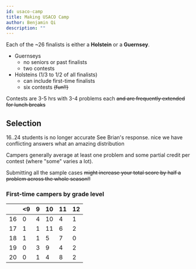 ```yaml
---
id: usaco-camp
title: Making USACO Camp
author: Benjamin Qi
description: ""
---
```


<resources>
	<resource source="Quora" title="What is it like to attend USACO Camp?" url="https://www.quora.com/What-is-it-like-to-attend-the-USACO-training-camp"> </resource>
</resources>

Each of the \~26 finalists is either a **Holstein** or a **Guernsey**. 

 - Guernseys
   - no seniors or past finalists
   - two contests
 - Holsteins (1/3 to 1/2 of all finalists)
   - can include first-time finalists
   - six contests ~~(fun!!)~~

Contests are 3-5 hrs with 3-4 problems each ~~and are frequently extended for lunch breaks~~

## Selection

<resources>
  <resource source="USACO" title="The Road to the IOI Team" url="http://www.usaco.org/index.php?page=contests">16..24 students is no longer accurate</resource>
  <resource source="Quora"  title="How do I get into USACO Camp?" url="https://www.quora.com/How-do-I-get-into-the-USACO-training-camp" starred>See Brian's response.</resource>
  <resource source="Quora"  title="Is USACO Training Progress used in the selection of USACO Finalists?" url="https://www.quora.com/Is-progress-in-the-USACO-Training-Gateway-used-in-the-selection-of-USACO-finalists">nice we have conflicting answers</resource>
  <resource source="Jelani Nelson" title="2011-20 USACO Camp Unique Participants by State" url="https://tinyurl.com/usacomap">what an amazing distribution</resource>
</resources>

Campers generally average at least one problem and some partial credit per contest (where "some" varies a lot).

<info-block title="Pro Tip">

Submitting all the sample cases ~~might increase your total score by half a problem across the whole season!!~~

</info-block>

### First-time campers by grade level

<center>

|    | <9 | 9 | 10 | 11 | 12 |
|----|----|---|----|----|----|
| 16 | 0  | 4 | 10 | 4  | 1  |
| 17 | 1  | 1 | 11 | 6  | 2  |
| 18 | 1  | 1 | 5  | 7  | 0  |
| 19 | 0  | 3 | 9  | 4  | 2  |
| 20 | 0  | 1 | 4  | 8  | 2  |

</center>
